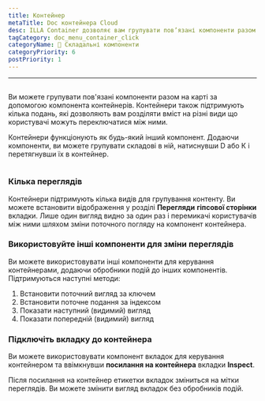 ```yaml
---
title: Контейнер
metaTitle: Doc контейнера Cloud
desc: ILLA Container дозволяє вам групувати пов’язані компоненти разом на карті
tagCategory: doc_menu_container_click
categoryName: 🧬 Складальні компоненти
categoryPriority: 6
postPriority: 1
---
```


* * *

## <h2 hidden>Контейнер</h2>

Ви можете групувати пов'язані компоненти разом на карті за допомогою компонента контейнерів. Контейнери також підтримують кілька подань, які дозволяють вам розділяти вміст на різні види що користувачі можуть переключатися між ними.

Контейнери функціонують як будь-який інший компонент. Додаючи компоненти, ви можете групувати складові в ній, натиснувши D або К і перетягнувши їх в контейнер.

<img
  src='https://cdn.illacloud.com/official-website/img/docs/assemble/container.png'
  alt=""
/>

### Кілька переглядів

Контейнери підтримують кілька видів для групування контенту. Ви можете встановити відображення у розділі **Перегляди** **гіпсової сторінки** вкладки. Лише один вигляд видно за один раз і перемикачі користувачів між ними шляхом зміни поточного погляду на компонент контейнера.

### Використовуйте інші компоненти для зміни переглядів

Ви можете використовувати інші компоненти для керування контейнерами, додаючи обробники подій до інших компонентів. Підтримуються наступні методи:

1.  Встановити поточний вигляд за ключем
2.  Встановити поточне подання за індексом
3.  Показати наступний (видимий) вигляд
4.  Показати попередній (видимий) вигляд

### Підключіть вкладку до контейнера

Ви можете використовувати компонент вкладок для керування контейнером та ввімкнувши **посилання на контейнера** вкладки **Inspect**.

Після посилання на контейнер етикетки вкладок зміниться на мітки переглядів. Ви можете змінити вигляд вкладок без обробників подій. 
